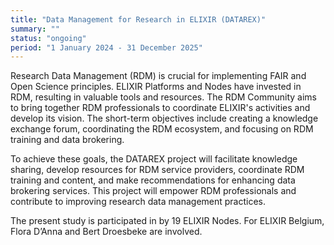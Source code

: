 ```yaml
---
title: "Data Management for Research in ELIXIR (DATAREX)"
summary: ""
status: "ongoing"
period: "1 January 2024 - 31 December 2025"
---
```


Research Data Management (RDM) is crucial for implementing FAIR and Open Science principles. ELIXIR Platforms and Nodes have invested in RDM, resulting in valuable tools and resources. The RDM Community aims to bring together RDM professionals to coordinate ELIXIR's activities and develop its vision. The short-term objectives include creating a knowledge exchange forum, coordinating the RDM ecosystem, and focusing on RDM training and data brokering.

To achieve these goals, the DATAREX project will facilitate knowledge sharing, develop resources for RDM service providers, coordinate RDM training and content, and make recommendations for enhancing data brokering services. This project will empower RDM professionals and contribute to improving research data management practices.

The present study is participated in by 19 ELIXIR Nodes. For ELIXIR Belgium, Flora D’Anna and Bert Droesbeke are involved.
